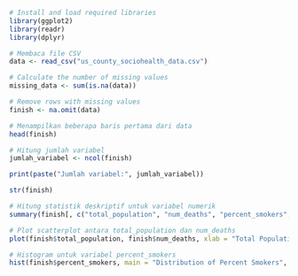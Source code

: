```{r}
# Install and load required libraries
library(ggplot2)
library(readr)
library(dplyr)
```

```{r}

# Membaca file CSV
data <- read_csv("us_county_sociohealth_data.csv")
```

```{r}
# Calculate the number of missing values
missing_data <- sum(is.na(data))

# Remove rows with missing values
finish <- na.omit(data)

```


```{r}

# Menampilkan beberapa baris pertama dari data
head(finish)
```
```{r}
# Hitung jumlah variabel
jumlah_variabel <- ncol(finish)

print(paste("Jumlah variabel:", jumlah_variabel))

```
```{r}
str(finish)
```
```{r}
# Hitung statistik deskriptif untuk variabel numerik
summary(finish[, c("total_population", "num_deaths", "percent_smokers", "percent_adults_with_obesity")])

```
```{r}
# Plot scatterplot antara total_population dan num_deaths
plot(finish$total_population, finish$num_deaths, xlab = "Total Population", ylab = "Number of Deaths", main = "Scatterplot")

```

```{r}
# Histogram untuk variabel percent_smokers
hist(finish$percent_smokers, main = "Distribution of Percent Smokers", xlab = "Percent Smokers")
```

